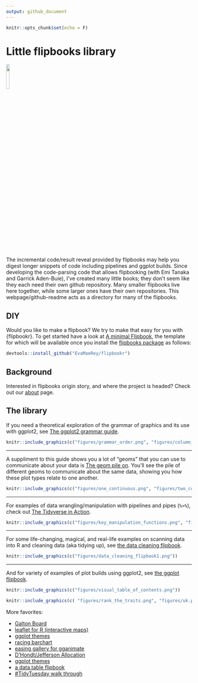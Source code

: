 ```yaml
---
output: github_document
---
```


```r
knitr::opts_chunk$set(echo = F)
```



# Little flipbooks library

<img width="13%" src="figures/linnet_kineograph_1886.jpg"/>
<!-- Original author is de:John Barnes Linnet - Zeitgenössische Illustration (1886), via de.wikipedia -->



The incremental code/result reveal provided by flipbooks may help you digest longer snippets of code including pipelines and ggplot builds.  Since developing the code-parsing code that allows flipbooking (with Emi Tanaka and Garrick Aden-Buie), I've created many little books; they don't seem like they each need their own github repository.  Many smaller flipbooks live here together, while some larger ones have their own repositories.  This webpage/github-readme acts as a directory for many of the flipbooks.

## DIY

Would you like to make a flipbook? We try to make that easy for you with {flipbookr}. To get started have a look at [A minimal Flipbook](https://evamaerey.github.io/little_flipbooks_library/flipbookr/skeleton#1){target="_blank"}, the template for which will be available once you install the [flipbooks package](https://github.com/EvaMaeRey/flipbookr){target="_blank"} as follows:

```r
devtools::install_github("EvaMaeRey/flipbookr")
```

## Background

Interested in flipbooks origin story, and where the project is headed? Check out our [about](https://evamaerey.github.io/little_flipbooks_library/about/what_the_flipbook) page. 


## The library

If you need a theoretical exploration of the grammar of graphics and its use with ggplot2, see [The ggplot2 grammar guide](https://evamaerey.github.io/ggplot2_grammar_guide/ggplot2_grammar_guide){target="_blank"}.

```r
knitr::include_graphics(c("figures/grammar_order.png", "figures/column_aesthetics.png"))
```

<hr>

A suppliment to this guide shows you a lot of "geoms" that you can use to communicate about your data is [The geom pile on](https://evamaerey.github.io/ggplot2_grammar_guide/geoms.html){target="_blank"}.  You'll see the pile of different geoms to communicate about the same data, showing you how these plot types relate to one another. 


```r
knitr::include_graphics(c("figures/one_continuous.png", "figures/two_continuous.png"))
```

<hr>

For examples of data wrangling/manipulation with pipelines and pipes (`%>%`), check out [The Tidyverse in Action](https://evamaerey.github.io/tidyverse_in_action/tidyverse_in_action.html){target="_blank"}.

```r
knitr::include_graphics(c("figures/key_manipulation_functions.png", "figures/median_by_group.png", "figures/select_distinct.png"))
```


<hr>

For some life-changing, magical, and real-life examples on scanning data into R and cleaning data (aka tidying up), see [the data cleaning flipbook](https://evamaerey.github.io/little_flipbooks_library/data_cleaning/data_cleaning){target="_blank"}.


```r
knitr::include_graphics(c("figures/data_cleaning_flipbook1.png"))
```
<hr>

And for variety of examples of plot builds using ggplot2, see [the ggplot flipbook](https://evamaerey.github.io/ggplot_flipbook/ggplot_flipbook_xaringan.html){target="_blank"}.

```r
knitr::include_graphics(c("figures/visual_table_of_contents.png"))
```


```r
knitr::include_graphics(c( "figures/rank_the_traits.png", "figures/uk.png"))
```


More favorites:

- [Galton Board](https://evamaerey.github.io/little_flipbooks_library/galton_board/galton_board.html#1){target="_blank"}
- [leaflet for R (interactive maps)](https://evamaerey.github.io/little_flipbooks_library/leaflet/leaflet#1){target="_blank"}
- [ggplot themes](https://evamaerey.github.io/little_flipbooks_library/taming_themes_in_ggplot/taming_ggplot_themes.html){target="_blank"}
- [racing barchart](https://evamaerey.github.io/little_flipbooks_library/racing_bars/racing_barcharts.html){target="_blank"}
- [easing gallery for gganimate](https://evamaerey.github.io/easing_gganimate/easing_examples.html){target="_blank"}
- [D’Hondt/Jefferson Allocation](https://evamaerey.github.io/little_flipbooks_library/dhondt_jefferson_allocation/dhondt_jefferson_allocation){target="_blank"}
- [ggplot themes](https://evamaerey.github.io/little_flipbooks_library/taming_themes_in_ggplot/taming_ggplot_themes.html){target="_blank"}
- [a data.table flipbook](https://evamaerey.github.io/little_flipbooks_library/data.table/data.table){target="_blank"}
- [#TidyTuesday walk through](https://evamaerey.github.io/tidytuesday_walk_through/tidytuesday_highlights.html){target="_blank"}

